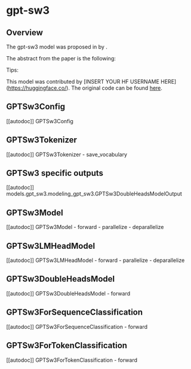 <!--Copyright 2022 The HuggingFace Team. All rights reserved.

Licensed under the Apache License, Version 2.0 (the "License"); you may not use this file except in compliance with
the License. You may obtain a copy of the License at

http://www.apache.org/licenses/LICENSE-2.0

Unless required by applicable law or agreed to in writing, software distributed under the License is distributed on
an "AS IS" BASIS, WITHOUT WARRANTIES OR CONDITIONS OF ANY KIND, either express or implied. See the License for the
specific language governing permissions and limitations under the License.
-->

# gpt-sw3

## Overview

The gpt-sw3 model was proposed in [<INSERT PAPER NAME HERE>](<INSERT PAPER LINK HERE>) by <INSERT AUTHORS HERE>.
<INSERT SHORT SUMMARY HERE>

The abstract from the paper is the following:

*<INSERT PAPER ABSTRACT HERE>*

Tips:

<INSERT TIPS ABOUT MODEL HERE>

This model was contributed by [INSERT YOUR HF USERNAME HERE](https://huggingface.co/<INSERT YOUR HF USERNAME HERE>).
The original code can be found [here](<INSERT LINK TO GITHUB REPO HERE>).


## GPTSw3Config

[[autodoc]] GPTSw3Config

## GPTSw3Tokenizer

[[autodoc]] GPTSw3Tokenizer
    - save_vocabulary

## GPTSw3 specific outputs

[[autodoc]] models.gpt_sw3.modeling_gpt_sw3.GPTSw3DoubleHeadsModelOutput

## GPTSw3Model

[[autodoc]] GPTSw3Model
    - forward
    - parallelize
    - deparallelize

## GPTSw3LMHeadModel

[[autodoc]] GPTSw3LMHeadModel
    - forward
    - parallelize
    - deparallelize

## GPTSw3DoubleHeadsModel

[[autodoc]] GPTSw3DoubleHeadsModel
    - forward

## GPTSw3ForSequenceClassification

[[autodoc]] GPTSw3ForSequenceClassification
    - forward

## GPTSw3ForTokenClassification

[[autodoc]] GPTSw3ForTokenClassification
    - forward

